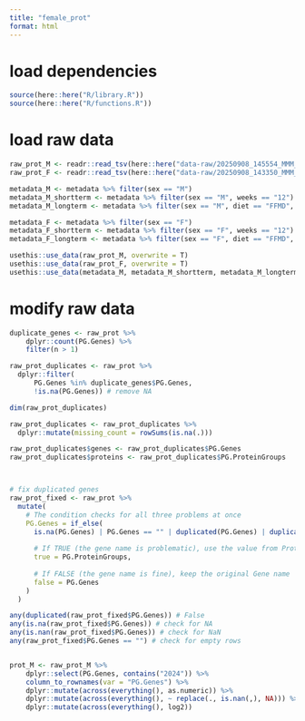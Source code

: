 ```yaml
---
title: "female_prot"
format: html
---
```



# load dependencies
```r
source(here::here("R/library.R"))
source(here::here("R/functions.R"))
```


# load raw data 
```r
raw_prot_M <- readr::read_tsv(here::here("data-raw/20250908_145554_MMM_prot_male_Report.tsv"))
raw_prot_F <- readr::read_tsv(here::here("data-raw/20250908_143350_MMM_prot_female_Report.tsv"))

metadata_M <- metadata %>% filter(sex == "M")
metadata_M_shortterm <- metadata %>% filter(sex == "M", weeks == "12")
metadata_M_longterm <- metadata %>% filter(sex == "M", diet == "FFMD", weeks %in% c(24, 36, 48))

metadata_F <- metadata %>% filter(sex == "F")
metadata_F_shortterm <- metadata %>% filter(sex == "F", weeks == "12")
metadata_F_longterm <- metadata %>% filter(sex == "F", diet == "FFMD", weeks %in% c(24, 36, 48))

usethis::use_data(raw_prot_M, overwrite = T)
usethis::use_data(raw_prot_F, overwrite = T)
usethis::use_data(metadata_M, metadata_M_shortterm, metadata_M_longterm, metadata_F, metadata_F_shortterm, metadata_F_longterm, overwrite = T)
```


# modify raw data
```r
duplicate_genes <- raw_prot %>% 
    dplyr::count(PG.Genes) %>% 
    filter(n > 1)

raw_prot_duplicates <- raw_prot %>%
  dplyr::filter(
      PG.Genes %in% duplicate_genes$PG.Genes,
      !is.na(PG.Genes)) # remove NA

dim(raw_prot_duplicates)

raw_prot_duplicates <- raw_prot_duplicates %>%
  dplyr::mutate(missing_count = rowSums(is.na(.)))

raw_prot_duplicates$genes <- raw_prot_duplicates$PG.Genes
raw_prot_duplicates$proteins <- raw_prot_duplicates$PG.ProteinGroups



# fix duplicated genes
raw_prot_fixed <- raw_prot %>%
  mutate(
    # The condition checks for all three problems at once
    PG.Genes = if_else(
      is.na(PG.Genes) | PG.Genes == "" | duplicated(PG.Genes) | duplicated(PG.Genes, fromLast = TRUE),
      
      # If TRUE (the gene name is problematic), use the value from Protein_ID
      true = PG.ProteinGroups,
      
      # If FALSE (the gene name is fine), keep the original Gene name
      false = PG.Genes
    )
  )

any(duplicated(raw_prot_fixed$PG.Genes)) # False
any(is.na(raw_prot_fixed$PG.Genes)) # check for NA
any(is.nan(raw_prot_fixed$PG.Genes)) # check for NaN
any(raw_prot_fixed$PG.Genes == "") # check for empty rows


prot_M <- raw_prot_M %>% 
    dplyr::select(PG.Genes, contains("2024")) %>% 
    column_to_rownames(var = "PG.Genes") %>% 
    dplyr::mutate(across(everything(), as.numeric)) %>% 
    dplyr::mutate(across(everything(), ~ replace(., is.nan(,), NA))) %>% 
    dplyr::mutate(across(everything(), log2))
    
    

```



# 

